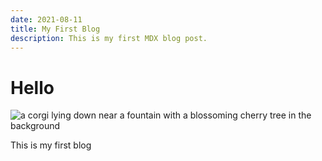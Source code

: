 ```yaml
---
date: 2021-08-11
title: My First Blog
description: This is my first MDX blog post.
---
```


# Hello

![a corgi lying down near a fountain with a blossoming cherry tree in the background](../images/shiangling-RQbwjCKWxQw-unsplash.jpg)

This is my first blog
